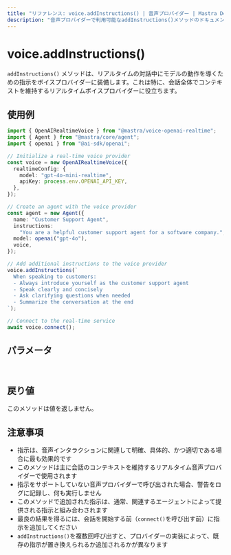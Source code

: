 ---
title: "リファレンス: voice.addInstructions() | 音声プロバイダー | Mastra Docs"
description: "音声プロバイダーで利用可能なaddInstructions()メソッドのドキュメント。音声モデルの動作を導くための指示を追加します。"
---

# voice.addInstructions()

`addInstructions()` メソッドは、リアルタイムの対話中にモデルの動作を導くための指示をボイスプロバイダーに装備します。これは特に、会話全体でコンテキストを維持するリアルタイムボイスプロバイダーに役立ちます。

## 使用例

```typescript
import { OpenAIRealtimeVoice } from "@mastra/voice-openai-realtime";
import { Agent } from "@mastra/core/agent";
import { openai } from "@ai-sdk/openai";

// Initialize a real-time voice provider
const voice = new OpenAIRealtimeVoice({
  realtimeConfig: {
    model: "gpt-4o-mini-realtime",
    apiKey: process.env.OPENAI_API_KEY,
  },
});

// Create an agent with the voice provider
const agent = new Agent({
  name: "Customer Support Agent",
  instructions:
    "You are a helpful customer support agent for a software company.",
  model: openai("gpt-4o"),
  voice,
});

// Add additional instructions to the voice provider
voice.addInstructions(`
  When speaking to customers:
  - Always introduce yourself as the customer support agent
  - Speak clearly and concisely
  - Ask clarifying questions when needed
  - Summarize the conversation at the end
`);

// Connect to the real-time service
await voice.connect();
```

## パラメータ

<br />
<PropertiesTable
  content={[
    {
      name: "instructions",
      type: "string",
      description: "音声モデルの動作を導くための指示",
      isOptional: false,
    },
  ]}
/>

## 戻り値

このメソッドは値を返しません。

## 注意事項

- 指示は、音声インタラクションに関連して明確、具体的、かつ適切である場合に最も効果的です
- このメソッドは主に会話のコンテキストを維持するリアルタイム音声プロバイダーで使用されます
- 指示をサポートしていない音声プロバイダーで呼び出された場合、警告をログに記録し、何も実行しません
- このメソッドで追加された指示は、通常、関連するエージェントによって提供される指示と組み合わされます
- 最良の結果を得るには、会話を開始する前（`connect()`を呼び出す前）に指示を追加してください
- `addInstructions()`を複数回呼び出すと、プロバイダーの実装によって、既存の指示が置き換えられるか追加されるかが異なります
